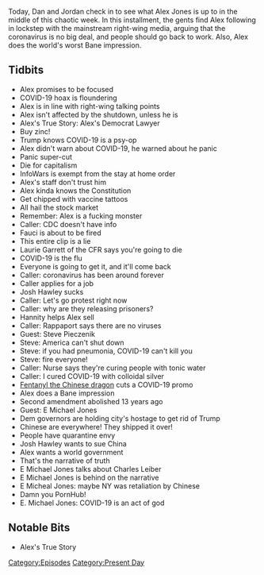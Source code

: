 {{DEFAULTSORT:
    #_EPISODE_0412:March 24-25, 2020
}}{{Episode
    | title             = March 24-25, 2020
    | caption           = Listen to this episode on [https://knowledgefight.libsyn.com/knowledge-fight-march-24-25-2020 Libsyn] [https://open.spotify.com/episode/5hiu5Lc7DGSRqdeZsvdvcw Spotify], Read the [[Transcript/412: March 24-25, 2020|Unofficial Transcript]]
    | episodeNumber     = 412
    | length            = 02:11:59
    | airDate           = March 27, 2020
    | coverageStartDate = March 24, 2020
    | coverageEndDate   = March 25, 2020
    | episodeType       = [[:Category:Present Day|Present Day]]
    | appearance        = [[Anthony Fauci]], [[Laurie Garrett]], [[Josh Hawley]], [[Sean Hannity]], [[John Rappaport]], [[Steve Pieczenik]], [[E. Michael Jones]], [[Charles Leiber]]
    | previousEpisode   = [[411: Jordan Takes The Wheel 3]]
    | nextEpisode       = [[413: March 27, 2020]]
}}

{{Stub}}

Today, Dan and Jordan check in to see what Alex Jones is up to in the middle of this chaotic week. In this installment, the gents find Alex following in lockstep with the mainstream right-wing media, arguing that the coronavirus is no big deal, and people should go back to work. Also, Alex does the world's worst Bane impression.

==Tidbits==

*Alex promises to be focused
*COVID-19 hoax is floundering
*Alex is in line with right-wing talking points
*Alex isn't affected by the shutdown, unless he is
*Alex's True Story: Alex's Democrat Lawyer
*Buy zinc!
*Trump knows COVID-19 is a psy-op
*Alex didn't warn about COVID-19, he warned about he panic
*Panic super-cut
*Die for capitalism
*InfoWars is exempt from the stay at home order
*Alex's staff don't trust him
*Alex kinda knows the Constitution
*Get chipped with vaccine tattoos
*All hail the stock market
*Remember: Alex is a fucking monster
*Caller: CDC doesn't have info
*Fauci is about to be fired
*This entire clip is a lie
*Laurie Garrett of the CFR says you're going to die
*COVID-19 is the flu
*Everyone is going to get it, and it'll come back
*Caller: coronavirus has been around forever
*Caller applies for a job
*Josh Hawley sucks
*Caller: Let's go protest right now
*Caller: why are they releasing prisoners?
*Hannity helps Alex sell
*Caller: Rappaport says there are no viruses
*Guest: Steve Pieczenik
*Steve: America can't shut down
*Steve: if you had pneumonia, COVID-19 can't kill you
*Steve: fire everyone!
*Caller: Nurse says they're curing people with tonic water
*Caller: I cured COVID-19 with colloidal silver
*[[Fentanyl the Chinese dragon]] cuts a COVID-19 promo
*Alex does a Bane impression
*Second amendment abolished 13 years ago
*Guest: E Michael Jones
*Dem governors are holding city's hostage to get rid of Trump
*Chinese are everywhere! They shipped it over!
*People have quarantine envy
*Josh Hawley wants to sue China
*Alex wants a world government
*That's the narrative of truth
*E Michael Jones talks about Charles Leiber
*E Michael Jones is behind on the narrative
*E Micheal Jones: maybe NY was retaliation by Chinese
*Damn you PornHub!
*E. Michael Jones: COVID-19 is an act of god

==Notable Bits==

*Alex's True Story

[[Category:Episodes]]
[[Category:Present Day]]
